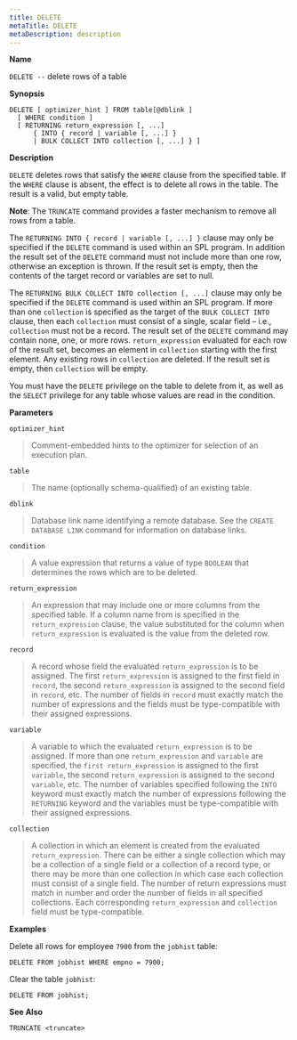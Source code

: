 ```yaml
---
title: DELETE
metaTitle: DELETE
metaDescription: description
---
```


**Name**

`DELETE --` delete rows of a table

**Synopsis**

``` text
DELETE [ optimizer_hint ] FROM table[@dblink ]
  [ WHERE condition ]
  [ RETURNING return_expression [, ...]
      { INTO { record | variable [, ...] }
      | BULK COLLECT INTO collection [, ...] } ]
```

**Description**

`DELETE` deletes rows that satisfy the `WHERE` clause from the specified
table. If the `WHERE` clause is absent, the effect is to delete all rows
in the table. The result is a valid, but empty table.

**Note**: The `TRUNCATE` command provides a faster mechanism to remove
all rows from a table.

The `RETURNING INTO { record | variable [, ...] }` clause may only be
specified if the `DELETE` command is used within an SPL program. In
addition the result set of the `DELETE` command must not include more
than one row, otherwise an exception is thrown. If the result set is
empty, then the contents of the target record or variables are set to
null.

The `RETURNING BULK COLLECT INTO collection [, ...]` clause may only be
specified if the `DELETE` command is used within an SPL program. If more
than one `collection` is specified as the target of the `BULK COLLECT
INTO` clause, then each `collection` must consist of a single, scalar
field – i.e., `collection` must not be a record. The result set of the
`DELETE` command may contain none, one, or more rows.
`return_expression` evaluated for each row of the result set, becomes an
element in `collection` starting with the first element. Any existing
rows in `collection` are deleted. If the result set is empty, then
`collection` will be empty.

You must have the `DELETE` privilege on the table to delete from it, as
well as the `SELECT` privilege for any table whose values are read in
the condition.

**Parameters**

`optimizer_hint`

> Comment-embedded hints to the optimizer for selection of an execution
> plan.

`table`

> The name (optionally schema-qualified) of an existing table.

`dblink`

> Database link name identifying a remote database. See the `CREATE
> DATABASE LINK` command for information on database links.

`condition`

> A value expression that returns a value of type `BOOLEAN` that
> determines the rows which are to be deleted.

`return_expression`

> An expression that may include one or more columns from the specified
> table. If a column name from is specified in the `return_expression`
> clause, the value substituted for the column when `return_expression`
> is evaluated is the value from the deleted row.

`record`

> A record whose field the evaluated `return_expression` is to be
> assigned. The first `return_expression` is assigned to the first field
> in `record`, the second `return_expression` is assigned to the second
> field in `record`, etc. The number of fields in `record` must exactly
> match the number of expressions and the fields must be type-compatible
> with their assigned expressions.

`variable`

> A variable to which the evaluated `return_expression` is to be
> assigned. If more than one `return_expression` and `variable` are
> specified, the `first return_expression` is assigned to the first
> `variable`, the second `return_expression` is assigned to the second
> `variable`, etc. The number of variables specified following the
> `INTO` keyword must exactly match the number of expressions following
> the `RETURNING` keyword and the variables must be type-compatible with
> their assigned expressions.

`collection`

> A collection in which an element is created from the evaluated
> `return_expression`. There can be either a single collection which may
> be a collection of a single field or a collection of a record type, or
> there may be more than one collection in which case each collection
> must consist of a single field. The number of return expressions must
> match in number and order the number of fields in all specified
> collections. Each corresponding `return_expression` and `collection`
> field must be type-compatible.

**Examples**

Delete all rows for employee `7900` from the `jobhist` table:

``` text
DELETE FROM jobhist WHERE empno = 7900;
```

Clear the table `jobhist`:

``` text
DELETE FROM jobhist;
```

**See Also**

`TRUNCATE <truncate>`

